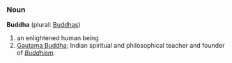 === Noun ===

'''Buddha''' (plural: [[Buddhas]])

# an enlightened human being
# [[en:Gautama Buddha|Gautama Buddha]]; Indian spiritual and philosophical teacher and founder of ''[[Buddhism]].''